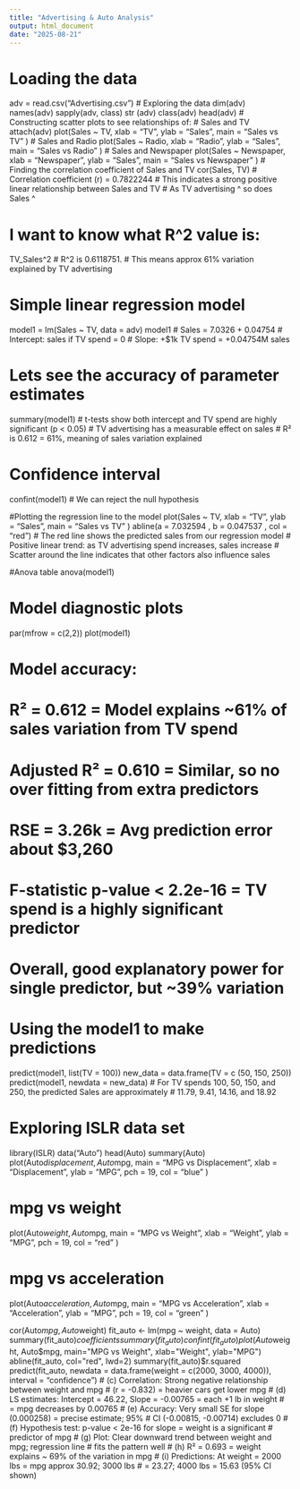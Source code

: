 ```yaml
---
title: "Advertising & Auto Analysis"
output: html_document
date: "2025-08-21"
---
```

# Loading the data 
adv = read.csv("Advertising.csv")
# Exploring the data
dim(adv)
names(adv)
sapply(adv, class)
str (adv)
class(adv)
head(adv)
# Constructing scatter plots to see relationships of:
# Sales and TV
attach(adv)
plot(Sales ~ TV, xlab = "TV", ylab = "Sales",
     main = "Sales vs TV"
     )
# Sales and Radio
plot(Sales ~ Radio, xlab = "Radio", ylab = "Sales",
     main = "Sales vs Radio"
     )
# Sales and Newspaper
plot(Sales ~ Newspaper, xlab = "Newspaper", ylab = "Sales",
     main = "Sales vs Newspaper"
     )
# Finding the correlation coefficient of Sales and TV
cor(Sales, TV)
# Correlation coefficient (r) = 0.7822244
# This indicates a strong positive linear relationship between Sales and TV
# As TV advertising ^ so does Sales ^

# I want to know what R^2 value is:
TV_Sales^2
# R^2 is 0.6118751. 
# This means approx 61% variation explained by TV advertising

# Simple linear regression model
model1 = lm(Sales ~ TV, data = adv)
model1
# Sales = 7.0326 + 0.04754
# Intercept: sales if TV spend = 0
# Slope: +$1k TV spend = +0.04754M sales

# Lets see the accuracy of parameter estimates 
summary(model1)
# t-tests show both intercept and TV spend are highly significant (p < 0.05)
# TV advertising has a measurable effect on sales
# R² is 0.612 = 61%, meaning of sales variation explained

# Confidence interval 
confint(model1)
# We can reject the null hypothesis 

#Plotting the regression line to the model
plot(Sales ~ TV, xlab = "TV", ylab = "Sales",
     main = "Sales vs TV"
     )
abline(a = 7.032594 , b = 0.047537 , col = "red")
# The red line shows the predicted sales from our regression model
# Positive linear trend: as TV advertising spend increases, sales increase
# Scatter around the line indicates that other factors also influence sales

#Anova table
anova(model1)

# Model diagnostic plots
par(mfrow = c(2,2))
plot(model1)

# Model accuracy:
# R² = 0.612 = Model explains ~61% of sales variation from TV spend
# Adjusted R² = 0.610 = Similar, so no over fitting from extra predictors
# RSE = 3.26k = Avg prediction error about $3,260
# F-statistic p-value < 2.2e-16 = TV spend is a highly significant predictor
# Overall, good explanatory power for single predictor, but ~39% variation

# Using the model1 to make predictions
predict(model1, list(TV = 100))
new_data = data.frame(TV = c (50, 150, 250))
predict(model1, newdata = new_data)
# For TV spends 100, 50, 150, and 250, the predicted Sales are approximately
# 11.79, 9.41, 14.16, and 18.92 

# Exploring ISLR data set
library(ISLR)
data("Auto")
head(Auto)
summary(Auto)
plot(Auto$displacement, Auto$mpg,
     main = "MPG vs Displacement",
     xlab = "Displacement",
     ylab = "MPG",
     pch = 19, col = "blue"
     )

# mpg vs weight
plot(Auto$weight, Auto$mpg,
     main = "MPG vs Weight",
     xlab = "Weight",
     ylab = "MPG",
     pch = 19, col = "red"
     )

# mpg vs acceleration
plot(Auto$acceleration, Auto$mpg,
     main = "MPG vs Acceleration",
     xlab = "Acceleration",
     ylab = "MPG",
     pch = 19, col = "green"
     )

cor(Auto$mpg, Auto$weight)
fit_auto <- lm(mpg ~ weight, data = Auto)
summary(fit_auto)$coefficients
summary(fit_auto)
confint(fit_auto)
plot(Auto$weight, Auto$mpg, main="MPG vs Weight", xlab="Weight", ylab="MPG")
abline(fit_auto, col="red", lwd=2)
summary(fit_auto)$r.squared
predict(fit_auto, newdata = data.frame(weight = c(2000, 3000, 4000)), 
        interval = "confidence")
# (c) Correlation: Strong negative relationship between weight and mpg 
# (r = -0.832) = heavier cars get lower mpg
# (d) LS estimates: Intercept = 46.22, Slope = -0.00765 = each +1 lb in weight
# = mpg decreases by 0.00765
# (e) Accuracy: Very small SE for slope (0.000258) = precise estimate; 95% 
# CI (-0.00815, -0.00714) excludes 0
# (f) Hypothesis test: p-value < 2e-16 for slope = weight is a significant
# predictor of mpg
# (g) Plot: Clear downward trend between weight and mpg; regression line 
# fits the pattern well
# (h) R² = 0.693 = weight explains ~ 69% of the variation in mpg
# (i) Predictions: At weight = 2000 lbs = mpg approx 30.92; 3000 lbs 
# = 23.27; 4000 lbs = 15.63 (95% CI shown)
